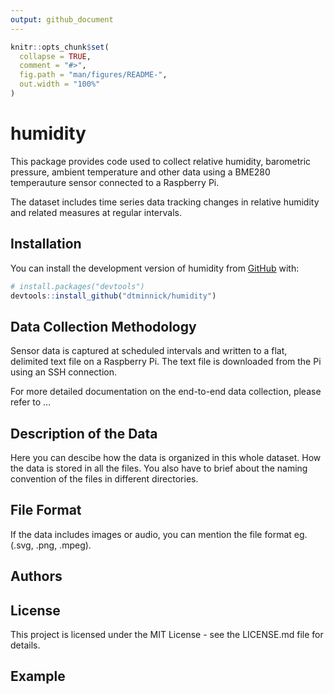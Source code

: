 ```yaml
---
output: github_document
---
```


<!-- README.md is generated from README.Rmd. Please edit that file -->

```r
knitr::opts_chunk$set(
  collapse = TRUE,
  comment = "#>",
  fig.path = "man/figures/README-",
  out.width = "100%"
)
```

# humidity

<!-- badges: start -->
<!-- badges: end -->

This package provides code used to collect relative humidity, barometric pressure, 
ambient temperature and other data using a BME280 temperauture sensor connected to 
a Raspberry Pi.

The dataset includes time series data tracking changes in relative humidity and
related measures at regular intervals.

## Installation

You can install the development version of humidity from [GitHub](https://github.com/) with:

``` r
# install.packages("devtools")
devtools::install_github("dtminnick/humidity")
```

## Data Collection Methodology

Sensor data is captured at scheduled intervals and written to a flat, delimited 
text file on a Raspberry Pi.  The text file is downloaded from the Pi using an SSH 
connection.

For more detailed documentation on the end-to-end data collection, please refer to
...

## Description of the Data

Here you can descibe how the data is organized in this whole dataset. How the data is stored in all the files. You also have to brief about the naming convention of the files in different directories.

## File Format

If the data includes images or audio, you can mention the file format eg.(.svg, .png, .mpeg).

## Authors



## License

This project is licensed under the MIT License - see the LICENSE.md file for details.

## Example


